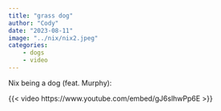 ```yaml
---
title: "grass dog"
author: "Cody"
date: "2023-08-11"
image: "../nix/nix2.jpeg"
categories: 
    - dogs
    - video
---
```


Nix being a dog (feat. Murphy):

{{< video https://www.youtube.com/embed/gJ6slhwPp6E >}}
